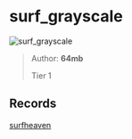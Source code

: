 
# surf_grayscale

![surf_grayscale](https://raw.githubusercontent.com/Sayt123/SurfMapPics/Maps-and-bonuses/csgo/surf_grayscale.jpg)

> Author: **64mb**
>
> Tier 1

## Records

[surfheaven](https://surfheaven.eu/map/surf_grayscale)
